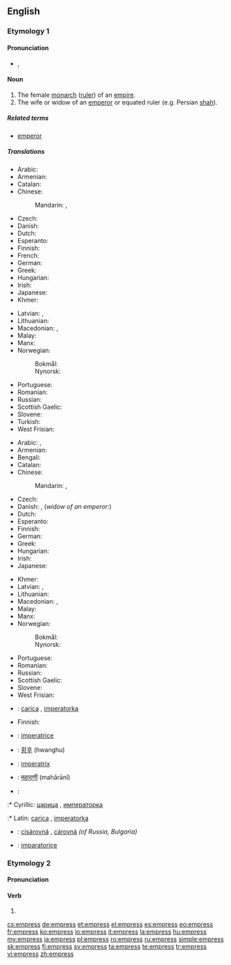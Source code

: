 ==English==
{{wikipedia|Emperor}}

===Etymology 1===
{{suffix|emperor|ess}}

====Pronunciation====
* {{IPA|/ˈɛmpɹəs/}}, {{X-SAMPA|/"Empr\@s/}}

====Noun====
{{en-noun|es}}

# The female [[monarch]] ([[ruler]]) of an [[empire]].
# The wife or widow of an [[emperor]] or equated ruler (e.g. Persian [[shah]]).

=====Related terms=====
* [[emperor]]

=====Translations=====
{{trans-top|female monarch of an empire}}
* Arabic: {{t-|ar|إمبراطورة|f|tr='imbiraTuura}}
* Armenian: {{t-|hy|կայսրուհի|tr=kaysruhi}}
* Catalan: {{t-|ca|emperadriu|f}}
* Chinese:
*: Mandarin: {{t-|cmn|皇后|tr=huánghòu|sc=Hani}}, {{t-|cmn|女皇|tr=nǚhuáng|sc=Hani}}
* Czech: {{t-|cs|císařovna|f}}
* Danish: {{t+|da|kejserinde|c}}
* Dutch: {{t+|nl|keizerin|f}}
* Esperanto: {{t-|eo|imperiestrino}}
* Finnish: {{t+|fi|keisarinna}}
* French: {{t+|fr|impératrice|f}}
* German: {{t+|de|Kaiserin|f}}
* Greek: {{t+|el|αυτοκράτειρα|f}}
* Hungarian: {{t+|hu|császárnő}}
* Irish: {{t-|ga|banimpire|m}}
* Japanese: {{t+|ja|女帝|tr=じょてい, jotei}}
* Khmer: {{t+|km|អធិរាជិនី|sc=Khmr|tr=atʰiriechinii}}
{{trans-mid}}
* Latvian: {{t|lv|imperatore|f}}, {{t|lv|ķeizariene|f}}
* Lithuanian: {{t-|lt|imperatorė|f}}
* Macedonian: {{t-|mk|царица|f|tr=cárica}},  {{t-|mk|императорка|f|tr=imperátorka}}
* Malay: {{t-|ms|maharani}}
* Manx: {{t-|gv|ard-venrein|f}}
* Norwegian:
*: Bokmål: {{t-|no|keiserinne}}
*: Nynorsk: {{t-|nn|keisarinne}}
* Portuguese: {{t-|pt|imperatriz|f}}
* Romanian: {{t+|ro|împărăteasă|f}}
* Russian: {{t+|ru|императрица|f|tr=imperatríca}}
* Scottish Gaelic: {{t-|gd|ban-ìmpire|f}}
* Slovene: {{t+|sl|cesarica|f}}
* Turkish: {{t+|tr|imparatoriçe|f}}
* West Frisian: {{t-|fy|keizerinne|c}}
{{trans-bottom}}

{{trans-top|wife or widow of an emperor}}
* Arabic: {{t-|ar|إمبراطورة|f|tr='imbraaTuura}}, {{t-|ar|زوجة إمبراطور|f|tr=zawjat 'imbraaTuur}}
* Armenian: {{t-|hy|կայսրուհի|tr=kaysruhi}}
* Bengali: {{t-|bn|সম্রাজ্ঞী|sc=Beng}}
* Catalan: {{t-|ca|emperadriu|f}}
* Chinese:
*: Mandarin: {{t-|cmn|皇后|tr=huánghòu|sc=Hani}}, {{t-|cmn|女皇|tr=nǚhuáng|sc=Hani}}
* Czech: {{t-|cs|císařovna|f}}
* Danish: {{t+|da|kejserinde|c}}, (''widow of an emperor'':) {{t-|da|enkekejserinde|c}}
* Dutch: {{t+|nl|keizerin|f}}
* Esperanto: {{t-|eo|imperiestrino}}
* Finnish: {{t+|fi|keisarinna}}
* German: {{t+|de|Kaiserin|f}}
* Greek: {{t+|el|αυτοκράτειρα|f}}
* Hungarian: {{t-|hu|császárné}}
* Irish: {{t-|ga|banimpire|m}}
* Japanese: {{t+|ja|皇后|tr=こうごう, kōgō}}
{{trans-mid}}
* Khmer: {{t+|km|អធិរាជិនី|sc=Khmr|tr=atʰiriechinii}}
* Latvian: {{t|lv|imperatrise|f}}, {{t|lv|ķeizariene|f}}
* Lithuanian: {{t-|lt|imperatorienė|f}}
* Macedonian: {{t-|mk|царица|f|tr=сárica}}, {{t-|mk|императорка|f|tr=imperátorka}}
* Malay: {{t-|ms|maharani}}
* Manx: {{t-|gv|ard-venrein|f}}
* Norwegian:
*: Bokmål: {{t-|no|keiserinne}}
*: Nynorsk: {{t-|nn|keisarinne}}
* Portuguese: {{t-|pt|imperatriz|f}}
* Romanian: {{t+|ro|împărăteasă|f}}
* Russian: {{t+|ru|императрица|f|tr=imperatríca}}
* Scottish Gaelic: {{t-|gd|ban-ìmpire|f}}
* Slovene: {{t+|sl|cesarica|f}}
* West Frisian: {{t-|fy|keizerinne|c}}
{{trans-bottom}}

{{checktrans-top}}
* {{ttbc|sh}}: [[carica]] {{f}}, [[imperatorka]] {{f}}
* Finnish: {{t-|fi|šaahitar}}
* {{ttbc|it}}: [[imperatrice]] {{f}}
* {{ttbc|ko}}: [[황후]] (hwanghu)
* {{ttbc|la}}: [[imperatrix]]
* {{ttbc|mr}}: [[महाराणी]] (mahārānī) {{g|Marathi}}
{{trans-mid}}
* {{ttbc|sh}}:
:* Cyrillic: [[царица]] {{f}}, [[императорка]] {{f}}
:* Latin: [[carica]] {{f}}, [[imperatorka]] {{f}}
* {{ttbc|sk}}: [[cisárovná]] {{f}}, [[cárovná]] {{f}} ''(of Russia, Bulgaria)''
* {{ttbc|tr}}: [[imparatoriçe]]
{{trans-bottom}}

===Etymology 2===
{{rfe}}

====Pronunciation====
{{rfp|lang=en}}

====Verb====
{{en-verb|empress|es}}

# {{alternative form of|impress}}

[[cs:empress]]
[[de:empress]]
[[et:empress]]
[[el:empress]]
[[es:empress]]
[[eo:empress]]
[[fr:empress]]
[[ko:empress]]
[[io:empress]]
[[it:empress]]
[[la:empress]]
[[hu:empress]]
[[my:empress]]
[[ja:empress]]
[[pl:empress]]
[[ro:empress]]
[[ru:empress]]
[[simple:empress]]
[[sk:empress]]
[[fi:empress]]
[[sv:empress]]
[[ta:empress]]
[[te:empress]]
[[tr:empress]]
[[vi:empress]]
[[zh:empress]]